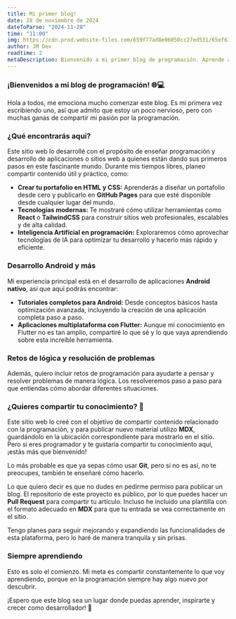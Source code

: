 ```yaml
---
title: Mi primer blog!
date: 28 de noviembre de 2024
dateToParse: "2024-11-28"
time: "11:00"
img: https://cdn.prod.website-files.com/659f77ad8e06050cc27ed531/65ef63f6bd30ab838939a4ae_Developer%20productivity%20tools%202024.webp
author: JM Dev
readtime: 2
metaDescription: Bienvenido a mi primer blog de programación. Aprende a crear tu portafolio web, usar tecnologías como React y TailwindCSS, y desarrollar apps Android y Flutter con tutoriales paso a paso.
---
```


### ¡Bienvenidos a mi blog de programación! 🌐💻

Hola a todos, me emociona mucho comenzar este blog. Es mi primera vez escribiendo uno, así que admito que estoy un poco nervioso, pero con muchas ganas de compartir mi pasión por la programación.

### ¿Qué encontrarás aquí?

Este sitio web lo desarrollé con el propósito de enseñar programación y desarrollo de aplicaciones o sitios web a quienes están dando sus primeros pasos en este fascinante mundo. Durante mis tiempos libres, planeo compartir contenido útil y práctico, como:

- **Crear tu portafolio en HTML y CSS:** Aprenderás a diseñar un portafolio desde cero y publicarlo en **GitHub Pages** para que esté disponible desde cualquier lugar del mundo.  
- **Tecnologías modernas:** Te mostraré cómo utilizar herramientas como **React** o **TailwindCSS** para construir sitios web profesionales, escalables y de alta calidad.  
- **Inteligencia Artificial en programación:** Exploraremos cómo aprovechar tecnologías de IA para optimizar tu desarrollo y hacerlo más rápido y eficiente.  

### Desarrollo Android y más

Mi experiencia principal está en el desarrollo de aplicaciones **Android nativo**, así que aquí podrás encontrar:

- **Tutoriales completos para Android:** Desde conceptos básicos hasta optimización avanzada, incluyendo la creación de una aplicación completa paso a paso.  
- **Aplicaciones multiplataforma con Flutter:** Aunque mi conocimiento en Flutter no es tan amplio, compartiré lo que sé y lo que vaya aprendiendo sobre esta increíble herramienta.  

### Retos de lógica y resolución de problemas

Además, quiero incluir retos de programación para ayudarte a pensar y resolver problemas de manera lógica. Los resolveremos paso a paso para que entiendas cómo abordar diferentes situaciones.

### ¿Quieres compartir tu conocimiento? 🤝

Este sitio web lo creé con el objetivo de compartir contenido relacionado con la programación, y para publicar nuevo material utilizo **MDX**, guardándolo en la ubicación correspondiente para mostrarlo en el sitio. Pero si eres programador y te gustaría compartir tu conocimiento aquí, ¡estás más que bienvenido!

Lo más probable es que ya sepas cómo usar **Git**, pero si no es así, no te preocupes, también te enseñaré cómo hacerlo. 

Lo que quiero decir es que no dudes en pedirme permiso para publicar un blog. El repositorio de este proyecto es público, por lo que puedes hacer un **Pull Request** para compartir tu artículo. Incluso he incluido una plantilla con el formato adecuado en **MDX** para que tu entrada se vea correctamente en el sitio.

Tengo planes para seguir mejorando y expandiendo las funcionalidades de esta plataforma, pero lo haré de manera tranquila y sin prisas.


### Siempre aprendiendo

Esto es solo el comienzo. Mi meta es compartir constantemente lo que voy aprendiendo, porque en la programación siempre hay algo nuevo por descubrir.

¡Espero que este blog sea un lugar donde puedas aprender, inspirarte y crecer como desarrollador! 🚀